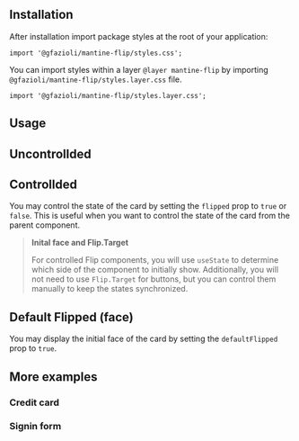 
## Installation

<InstallScript packages="@gfazioli/mantine-flip" />

After installation import package styles at the root of your application:

```tsx
import '@gfazioli/mantine-flip/styles.css';
```

You can import styles within a layer `@layer mantine-flip` by importing `@gfazioli/mantine-flip/styles.layer.css` file. 

```tsx
import '@gfazioli/mantine-flip/styles.layer.css';
```

## Usage

<Demo data={demos.configurator} />

## Uncontrollded

<Demo data={demos.uncontrolled} />

## Controllded

You may control the state of the card by setting the `flipped` prop to `true` or `false`.
This is useful when you want to control the state of the card from the parent component.

<Demo data={demos.controlled} />

> **Inital face and Flip.Target**
>
> For controlled Flip components, you will use `useState` to determine which side of the component to initially show.
> Additionally, you will not need to use `Flip.Target` for buttons, but you can control them manually to keep the states synchronized.


## Default Flipped (face)

You may display the initial face of the card by setting the `defaultFlipped` prop to `true`.

<Demo data={demos.defaultFlipped} />

## More examples

### Credit card

<Demo data={demos.creditCard} />

### Signin form

<Demo data={demos.signin} />
